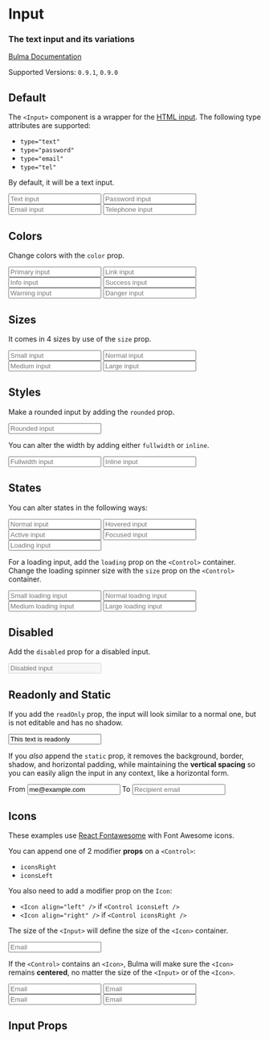 


<Meta title="Form/Input" component={Input} />

# Input

### The **text input** and its variations

[Bulma Documentation](https://bulma.io/documentation/form/input/)

Supported Versions: `0.9.1`, `0.9.0`

## Default

The `<Input>` component is a wrapper for the [HTML input](https://developer.mozilla.org/en-US/docs/Web/HTML/Element/input). The following type attributes are supported:

- `type="text"`
- `type="password"`
- `type="email"`
- `type="tel"`

By default, it will be a text input.

<Canvas>
  <Story name="Default">
    <React.Fragment>
      <Field>
        <Input placeholder="Text input" />
      </Field>
      <Field>
        <Input type="password" placeholder="Password input" />
      </Field>
      <Field>
        <Input type="email" placeholder="Email input" />
      </Field>
      <Field>
        <Input type="tel" placeholder="Telephone input" />
      </Field>
    </React.Fragment>
  </Story>
</Canvas>

## Colors

Change colors with the `color` prop.

<Canvas>
  <Story name="Colors">
    <React.Fragment>
      <Field>
        <Control>
          <Input color="primary" placeholder="Primary input" />
        </Control>
      </Field>
      <Field>
        <Control>
          <Input color="link" placeholder="Link input" />
        </Control>
      </Field>
      <Field>
        <Control>
          <Input color="info" placeholder="Info input" />
        </Control>
      </Field>
      <Field>
        <Control>
          <Input color="success" placeholder="Success input" />
        </Control>
      </Field>
      <Field>
        <Control>
          <Input color="warning" placeholder="Warning input" />
        </Control>
      </Field>
      <Field>
        <Control>
          <Input color="danger" placeholder="Danger input" />
        </Control>
      </Field>
    </React.Fragment>
  </Story>
</Canvas>

## Sizes

It comes in 4 sizes by use of the `size` prop.

<Canvas>
  <Story name="Sizes">
    <React.Fragment>
      <Field>
        <Control>
          <Input size="small" placeholder="Small input" />
        </Control>
      </Field>
      <Field>
        <Control>
          <Input placeholder="Normal input" />
        </Control>
      </Field>
      <Field>
        <Control>
          <Input size="medium" placeholder="Medium input" />
        </Control>
      </Field>
      <Field>
        <Control>
          <Input size="large" placeholder="Large input" />
        </Control>
      </Field>
    </React.Fragment>
  </Story>
</Canvas>

## Styles

Make a rounded input by adding the `rounded` prop.

<Canvas>
  <Story name="Rounded">
    <Field>
      <Control>
        <Input placeholder="Rounded input" rounded />
      </Control>
    </Field>
  </Story>
</Canvas>

You can alter the width by adding either `fullwidth` or `inline`.

<Canvas>
  <Story name="Width">
    <React.Fragment>
      <Field>
        <Control>
          <Input placeholder="Fullwidth input" fullwidth />
        </Control>
      </Field>
      <Field>
        <Control>
          <Input placeholder="Inline input" inline />
        </Control>
      </Field>
    </React.Fragment>
  </Story>
</Canvas>

## States

You can alter states in the following ways:

<Canvas>
  <Story name="States">
    <React.Fragment>
      <Field>
        <Control>
          <Input placeholder="Normal input"/>
        </Control>
      </Field>
      <Field>
        <Control>
          <Input placeholder="Hovered input" hovered />
        </Control>
      </Field>
      <Field>
        <Control>
          <Input placeholder="Active input" active />
        </Control>
      </Field>
      <Field>
        <Control>
          <Input placeholder="Focused input" focused />
        </Control>
      </Field>
      <Field>
        <Control loading>
          <Input placeholder="Loading input" />
        </Control>
      </Field>
    </React.Fragment>
  </Story>
</Canvas>

For a loading input, add the `loading` prop on the `<Control>` container. Change the loading spinner size with the `size` prop on the `<Control>` container.

<Canvas>
  <Story name="Loading">
    <React.Fragment>
      <Field>
        <Control size="small" loading>
          <Input size="small" placeholder="Small loading input" />
        </Control>
      </Field>
      <Field>
        <Control loading>
          <Input placeholder="Normal loading input" />
        </Control>
      </Field>
      <Field>
        <Control size="medium" loading>
          <Input size="medium" placeholder="Medium loading input" />
        </Control>
      </Field>
      <Field>
        <Control size="large" loading>
          <Input size="medium" placeholder="Large loading input" />
        </Control>
      </Field>
    </React.Fragment>
  </Story>
</Canvas>

## Disabled

Add the `disabled` prop for a disabled input.

<Canvas>
  <Story name="Disabled">
    <Input placeholder="Disabled input" disabled />
  </Story>
</Canvas>

## Readonly and Static

If you add the `readOnly` prop, the input will look similar to a normal one, but is not editable and has no shadow.

<Canvas>
  <Story name="Readonly">
    <Input value="This text is readonly" readOnly />
  </Story>
</Canvas>

If you *also* append the `static` prop, it removes the background, border, shadow, and horizontal padding, while maintaining the **vertical spacing** so you can easily align the input in any context, like a horizontal form.

<Canvas>
  <Story name="Static">
    <React.Fragment>
      <Field horizontal>
        <Field.Label size="normal">
          <Label>From</Label>
        </Field.Label>
        <Field.Body>
          <Field>
            <Control>
              <Input type="email" value="me@example.com" static readOnly />
            </Control>
          </Field>
        </Field.Body>
      </Field>
      <Field horizontal>
        <Field.Label size="normal">
          <Label>To</Label>
        </Field.Label>
        <Field.Body>
          <Field>
            <Control>
              <Input type="email" placeholder="Recipient email" />
            </Control>
          </Field>
        </Field.Body>
      </Field>
    </React.Fragment>
  </Story>
</Canvas>

## Icons

These examples use [React Fontawesome](https://github.com/FortAwesome/react-fontawesome) with Font Awesome icons.

You can append one of 2 modifier **props** on a `<Control>`:

- `iconsRight`
- `iconsLeft`

You also need to add a modifier prop on the `Icon`:

- `<Icon align="left" />` if `<Control iconsLeft />`
- `<Icon align="right" />` if `<Control iconsRight />`

The size of the `<Input>` will define the size of the `<Icon>` container.

<Canvas>
  <Story name="Icons">
    <Field>
      <Control iconsLeft iconsRight>
        <Input type="email" placeholder="Email" />
        <Icon size="small" align="left">
          <FontAwesomeIcon icon={faEnvelope} />
        </Icon>
        <Icon size="small" align="right">
          <FontAwesomeIcon icon={faCheck} />
        </Icon>
      </Control>
    </Field>
  </Story>
</Canvas>

If the `<Control>` contains an `<Icon>`, Bulma will make sure the `<Icon>` remains **centered**, no matter the size of the `<Input>` or of the `<Icon>`.

<Canvas>
  <Story name="Icon Sizes">
    <React.Fragment>
      <Field>
        <Control iconsLeft iconsRight>
          <Input size="small" type="email" placeholder="Email" />
          <Icon size="small" align="left">
              <FontAwesomeIcon icon={faEnvelope} />
            </Icon>
            <Icon size="small" align="right">
              <FontAwesomeIcon icon={faCheck} />
            </Icon>
        </Control>
      </Field>
      <Field>
        <Control iconsLeft iconsRight>
          <Input type="email" placeholder="Email" />
          <Icon size="small" align="left">
            <FontAwesomeIcon icon={faEnvelope} />
          </Icon>
          <Icon size="small" align="right">
            <FontAwesomeIcon icon={faCheck} />
          </Icon>
        </Control>
      </Field>
      <Field>
        <Control iconsLeft iconsRight>
          <Input size="medium" type="email" placeholder="Email" />
          <Icon align="left">
            <FontAwesomeIcon icon={faEnvelope} />
          </Icon>
          <Icon align="right">
            <FontAwesomeIcon icon={faCheck} />
          </Icon>
        </Control>
      </Field>
      <Field>
        <Control iconsLeft iconsRight>
          <Input size="large" type="email" placeholder="Email" />
          <Icon size="medium" align="left">
            <FontAwesomeIcon icon={faEnvelope} />
          </Icon>
          <Icon size="medium" align="right">
            <FontAwesomeIcon icon={faCheck} />
          </Icon>
        </Control>
      </Field>
    </React.Fragment>
  </Story>
</Canvas>

## Input Props

<ArgsTable of={Input} />
